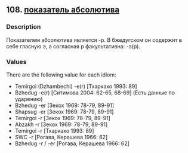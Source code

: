 ## 108. <a href =  'https://agricolamz.github.io/The_Circassian_Isoglosses_Database/108.html'>показатель абсолютива</a>
### Description

Показателем абсолютива является -р. В бжедугском он содержит в себе гласную э, а согласная р факультативна: -э(р).

### Values
There are the following value for each idiom:

* Temirgoi (Dzhambechi) -e(r) [Тхаркахо 1993: 89] 
* Bzhedug  -e(r) [Ситимова 2004: 62-65, 68-69] (Есть данные по ударению)
* Bzhedug  -er [Зекох 1969: 78-79, 89-91] 
* Shapsug  -er [Зекох 1969: 78-79, 89-91] 
* Temirgoi  -r [Зекох 1969: 78-79, 89-91] 
* Abzakh  -r [Зекох 1969: 78-79, 89-91] 
* Temirgoi  -r [Тхаркахо 1993: 89] 
* SWC  -r [Рогава, Керашева 1966: 62] 
* Bzhedug  -r / -er [Рогава, Керашева 1966: 62] 

